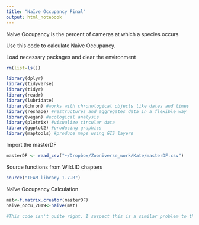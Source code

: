 ```yaml
---
title: "Naïve Occupancy Final"
output: html_notebook
---
```

Naive Occupancy is the percent of cameras at which a species occurs

Use this code to calculate Naive Occupancy. 

Load necessary packages and clear the environment
```r
rm(list=ls())

library(dplyr)
library(tidyverse)
library(tidyr)
library(readr)
library(lubridate)
library(chron) #works with chronological objects like dates and times
library(reshape) #restructures and aggregates data in a flexible way
library(vegan) #ecological analysis
library(plotrix) #visualize circular data
library(ggplot2) #producing graphics
library(maptools) #produce maps using GIS layers
```

Import the masterDF
```r
masterDF <- read_csv("~/Dropbox/Zooniverse_work/Kate/masterDF.csv")

```

Source functions from Wild.ID chapters
```r
source("TEAM library 1.7.R")
```


Naïve Occupancy Calculation
```r
mat<-f.matrix.creator(masterDF)
naive_occu_2019<-naive(mat)

#This code isn't quite right. I suspect this is a similar problem to the species accumulation curve where it is counting the events as individual cameras, which is making all the output values much smaller than when I calculated it by hand. 
```

